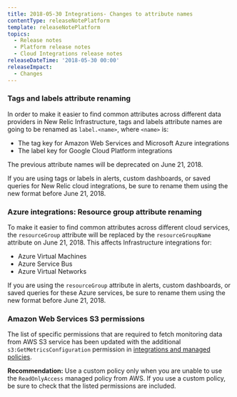 ```yaml
---
title: 2018-05-30 Integrations- Changes to attribute names
contentType: releaseNotePlatform
template: releaseNotePlatform
topics:
  - Release notes
  - Platform release notes
  - Cloud Integrations release notes
releaseDateTime: '2018-05-30 00:00'
releaseImpact:
  - Changes
---
```


### Tags and labels attribute renaming

In order to make it easier to find common attributes across different data providers in New Relic Infrastructure, tags and labels attribute names are going to be renamed as `label.<name>`, where `<name>` is:

*   The tag key for Amazon Web Services and Microsoft Azure integrations
*   The label key for Google Cloud Platform integrations

The previous attribute names will be deprecated on June 21, 2018.

<div className="callout-important">


If you are using tags or labels in alerts, custom dashboards, or saved queries for New Relic cloud integrations, be sure to rename them using the new format before June 21, 2018.


</div>

### Azure integrations: Resource group attribute renaming

To make it easier to find common attributes across different cloud services, the `resourceGroup` attribute will be replaced by the `resourceGroupName` attribute on June 21, 2018. This affects Infrastructure integrations for:

*   Azure Virtual Machines
*   Azure Service Bus
*   Azure Virtual Networks

<div className="callout-important">


If you are using the `resourceGroup` attribute in alerts, custom dashboards, or saved queries for these Azure services, be sure to rename them using the new format before June 21, 2018.


</div>

### Amazon Web Services S3 permissions

The list of specific permissions that are required to fetch monitoring data from AWS S3 service has been updated with the additional `s3:GetMetricsConfiguration` permission in [integrations and managed policies](/docs/integrations/amazon-integrations/getting-started/integrations-managed-policies).

**Recommendation:** Use a custom policy only when you are unable to use the `ReadOnlyAccess` managed policy from AWS. If you use a custom policy, be sure to check that the listed permissions are included.